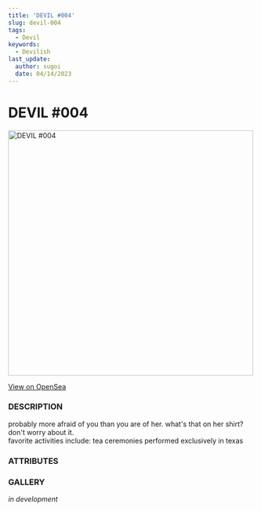 ```yaml
---
title: 'DEVIL #004'
slug: devil-004
tags:
  - Devil
keywords:
  - Devilish
last_update:
  author: sugoi
  date: 04/14/2023
---
```



# DEVIL #004

<img src="https://nft-cdn.alchemy.com/eth-mainnet/b005ac14da5df11705a2dbc34e9bcc77" alt="DEVIL #004" width="500" />

[View on OpenSea](https://opensea.io/assets/ethereum/0x231EDa2D0E36E5254515B7625D1201f7b4617cf4/4)

### DESCRIPTION

probably more afraid of you than you are of her. what's that on her shirt? don't worry about it.  
favorite activities include: tea ceremonies performed exclusively in texas

### ATTRIBUTES

<AttributeTag traitType="HUMANITY" value="AVERAGE" />
<AttributeTag traitType="NATURE" value="TIMID" />
<AttributeTag traitType="TYPE" value="DEVIL" />
<AttributeTag traitType="SUBTYPE" value="GHOST" />


### GALLERY

*in development*

